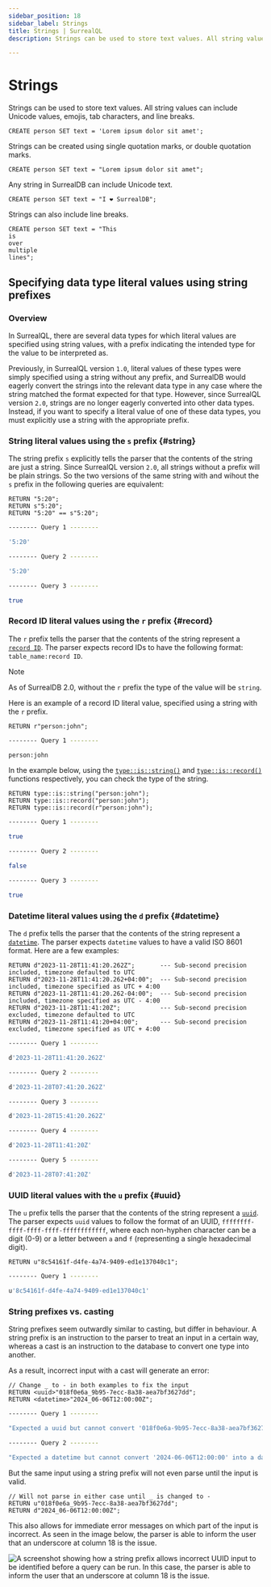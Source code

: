 ```yaml
---
sidebar_position: 18
sidebar_label: Strings
title: Strings | SurrealQL
description: Strings can be used to store text values. All string values can include Unicode values, emojis, tab characters, and line breaks.

---
```



# Strings

Strings can be used to store text values. All string values can include Unicode values, emojis, tab characters, and line breaks.

```surql
CREATE person SET text = 'Lorem ipsum dolor sit amet';
```

Strings can be created using single quotation marks, or double quotation marks.

```surql
CREATE person SET text = "Lorem ipsum dolor sit amet";
```

Any string in SurrealDB can include Unicode text.

```surql
CREATE person SET text = "I ❤️ SurrealDB";
```

Strings can also include line breaks.

```surql
CREATE person SET text = "This
is
over
multiple
lines";
```

## Specifying data type literal values using string prefixes

<Since v="v1.1.0" />

### Overview

In SurrealQL, there are several data types for which literal values are specified using string values, with a prefix indicating the intended type for the value to be interpreted as.

Previously, in SurrealQL version `1.0`, literal values of these types were simply specified using a string without any prefix, and SurrealDB would eagerly convert the strings into the relevant data type in any case where the string matched the format expected for that type. However, since SurrealQL version `2.0`, strings are no longer eagerly converted into other data types. Instead, if you want to specify a literal value of one of these data types, you must explicitly use a string with the appropriate prefix.

### String literal values using the `s` prefix {#string}

The string prefix `s` explicitly tells the parser that the contents of the string are just a string. Since SurrealQL version `2.0`, all strings without a prefix will be plain strings. So the two versions of the same string with and wihout the `s` prefix in the following queries are equivalent:

```surql
RETURN "5:20";
RETURN s"5:20";
RETURN "5:20" == s"5:20";
```
```bash title="Response"
-------- Query 1 --------

'5:20'

-------- Query 2 --------

'5:20'

-------- Query 3 --------

true
```


### Record ID literal values using the `r` prefix {#record}

The `r` prefix tells the parser that the contents of the string represent a [`record ID`](/docs/surrealql/datamodel/ids). The parser expects record IDs to have the following format: `table_name:record ID`.

> [!NOTE]
> As of SurrealDB 2.0, without the `r` prefix the type of the value will be `string`.

Here is an example of a record ID literal value, specified using a string with the `r` prefix.

```surql
RETURN r"person:john";
```
```bash title="Response"
-------- Query 1 --------

person:john
```

In the example below, using the [`type::is::string()`](/docs/surrealql/functions/database/type#typeisstring) and [`type::is::record()`](/docs/surrealql/functions/database/type#typeisrecord) functions respectively, you can check the type of the string.

```surql
RETURN type::is::string("person:john");
RETURN type::is::record("person:john");
RETURN type::is::record(r"person:john");
```
```bash title="Response"
-------- Query 1 --------

true

-------- Query 2 --------

false

-------- Query 3 --------

true
```

### Datetime literal values using the `d` prefix {#datetime}

The `d` prefix tells the parser that the contents of the string represent a [`datetime`](/docs/surrealql/datamodel/datetimes). The parser expects `datetime` values to have a valid ISO 8601 format. Here are a few examples:


```surql
RETURN d"2023-11-28T11:41:20.262Z";       --- Sub-second precision included, timezone defaulted to UTC
RETURN d"2023-11-28T11:41:20.262+04:00";  --- Sub-second precision included, timezone specified as UTC + 4:00
RETURN d"2023-11-28T11:41:20.262-04:00";  --- Sub-second precision included, timezone specified as UTC - 4:00
RETURN d"2023-11-28T11:41:20Z";           --- Sub-second precision excluded, timezone defaulted to UTC
RETURN d"2023-11-28T11:41:20+04:00";      --- Sub-second precision excluded, timezone specified as UTC + 4:00
```
```bash title="Response"
-------- Query 1 --------

d'2023-11-28T11:41:20.262Z'

-------- Query 2 --------

d'2023-11-28T07:41:20.262Z'

-------- Query 3 --------

d'2023-11-28T15:41:20.262Z'

-------- Query 4 --------

d'2023-11-28T11:41:20Z'

-------- Query 5 --------

d'2023-11-28T07:41:20Z'
```

### UUID literal values with the `u` prefix {#uuid}

The `u` prefix tells the parser that the contents of the string represent a [`uuid`](/docs/surrealql/datamodel/uuid). The parser expects `uuid` values to follow the format of an UUID, `ffffffff-ffff-ffff-ffff-ffffffffffff`, where each non-hyphen character can be a digit (0-9) or a letter between `a` and `f` (representing a single hexadecimal digit).

```surql
RETURN u"8c54161f-d4fe-4a74-9409-ed1e137040c1";
```
```bash title="Response"
-------- Query 1 --------

u'8c54161f-d4fe-4a74-9409-ed1e137040c1'
```

### String prefixes vs. casting

String prefixes seem outwardly similar to casting, but differ in behaviour. A string prefix is an instruction to the parser to treat an input in a certain way, whereas a cast is an instruction to the database to convert one type into another.

As a result, incorrect input with a cast will generate an error:

```surql
// Change _ to - in both examples to fix the input
RETURN <uuid>"018f0e6a_9b95-7ecc-8a38-aea7bf3627dd";
RETURN <datetime>"2024_06-06T12:00:00Z";
```
```bash title="Response"
-------- Query 1 --------

"Expected a uuid but cannot convert '018f0e6a-9b95-7ecc-8a38-aea7bf3627d' into a uuid"

-------- Query 2 --------

"Expected a datetime but cannot convert '2024-06-06T12:00:00' into a datetime"
```

But the same input using a string prefix will not even parse until the input is valid.

```surql
// Will not parse in either case until _ is changed to -
RETURN u"018f0e6a_9b95-7ecc-8a38-aea7bf3627dd";
RETURN d"2024_06-06T12:00:00Z";
```

This also allows for immediate error messages on which part of the input is incorrect. As seen in the image below, the parser is able to inform the user that an underscore at column 18 is the issue.

<Image
  alt="A screenshot showing how a string prefix allows incorrect UUID input to be identified before a query can be run. In this case, the parser is able to inform the user that an underscore at column 18 is the issue."
  src={ImageParseError}
/>
